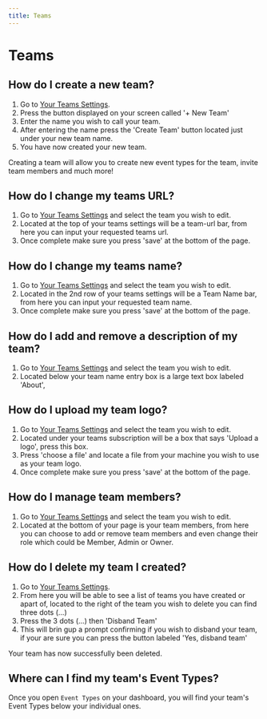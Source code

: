 ```yaml
---
title: Teams
---
```


# Teams

## How do I create a new team?

1. Go to [Your Teams Settings](https://app.abg.garden/settings/teams).
2. Press the button displayed on your screen called '+ New Team'
3. Enter the name you wish to call your team.
4. After entering the name press the 'Create Team' button located just under your new team name.
5. You have now created your new team.

Creating a team will allow you to create new event types for the team, invite team members and much more!

## How do I change my teams URL?

1. Go to [Your Teams Settings](https://app.abg.garden/settings/teams) and select the team you wish to edit.
2. Located at the top of your teams settings will be a team-url bar, from here you can input your requested teams url.
3. Once complete make sure you press 'save' at the bottom of the page.

## How do I change my teams name?

1. Go to [Your Teams Settings](https://app.abg.garden/settings/teams) and select the team you wish to edit.
2. Located in the 2nd row of your teams settings will be a Team Name bar, from here you can input your requested team name.
3. Once complete make sure you press 'save' at the bottom of the page.

## How do I add and remove a description of my team?

1. Go to [Your Teams Settings](https://app.abg.garden/settings/teams) and select the team you wish to edit.
2. Located below your team name entry box is a large text box labeled 'About',

## How do I upload my team logo?

1. Go to [Your Teams Settings](https://app.abg.garden/settings/teams) and select the team you wish to edit.
2. Located under your teams subscription will be a box that says 'Upload a logo', press this box.
3. Press 'choose a file' and locate a file from your machine you wish to use as your team logo.
4. Once complete make sure you press 'save' at the bottom of the page.

## How do I manage team members?

1. Go to [Your Teams Settings](https://app.abg.garden/settings/teams) and select the team you wish to edit.
2. Located at the bottom of your page is your team members, from here you can choose to add or remove team members and even change their role which could be Member, Admin or Owner.

## How do I delete my team I created?

1. Go to [Your Teams Settings](https://app.abg.garden/settings/teams).
2. From here you will be able to see a list of teams you have created or apart of, located to the right of the team you wish to delete you can find three dots (...)
3. Press the 3 dots (...) then 'Disband Team'
4. This will brin gup a prompt confirming if you wish to disband your team, if your are sure you can press the button labeled 'Yes, disband team'

Your team has now successfully been deleted.

## Where can I find my team's Event Types?

Once you open `Event Types` on your dashboard, you will find your team's Event Types below your individual ones.

